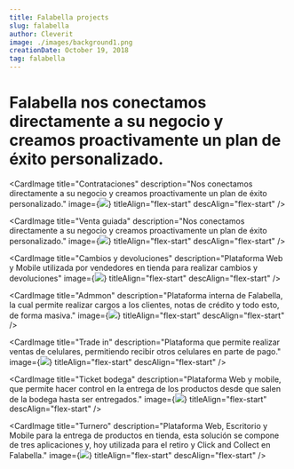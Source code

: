 ```yaml
---
title: Falabella projects
slug: falabella
author: Cleverit
image: ./images/background1.png
creationDate: October 19, 2018
tag: falabella
---
```



# Falabella nos conectamos directamente a su negocio y creamos proactivamente un plan de éxito personalizado.

<div id="projects" style={{ display: 'flex', flexWrap: 'wrap', width: '100%' }}>

<CardImage
  title="Contrataciones"
  description="Nos conectamos directamente a su negocio y creamos proactivamente un plan de éxito personalizado."
  image={<img src={contrataciones} />}
  titleAlign="flex-start"
  descAlign="flex-start"
/>

<CardImage
  title="Venta guiada"
  description="Nos conectamos directamente a su negocio y creamos proactivamente un plan de éxito personalizado."
  image={<img src={ventaguiada} />}
  titleAlign="flex-start"
  descAlign="flex-start"
/>

<CardImage
  title="Cambios y devoluciones"
  description="Plataforma Web y Mobile utilizada por vendedores en tienda para realizar cambios y devoluciones"
  image={<img src={contrataciones} />}
  titleAlign="flex-start"
  descAlign="flex-start"
/>

<CardImage
  title="Admmon"
  description="Plataforma interna de Falabella, la cual permite realizar cargos a los clientes, notas de crédito y todo esto, de forma masiva."
  image={<img src={contrataciones} />}
  titleAlign="flex-start"
  descAlign="flex-start"
/>

<CardImage
  title="Trade in"
  description="Plataforma que permite realizar ventas de celulares, permitiendo recibir otros celulares en parte de pago."
  image={<img src={contrataciones} />}
  titleAlign="flex-start"
  descAlign="flex-start"
/>

<CardImage
  title="Ticket bodega"
  description="Plataforma Web y mobile, que permite hacer control en la entrega de los productos desde que salen de la bodega hasta ser entregados."
  image={<img src={contrataciones} />}
  titleAlign="flex-start"
  descAlign="flex-start"
/>

<CardImage
  title="Turnero"
  description="Plataforma Web, Escritorio y Mobile para la entrega de productos en tienda, esta solución se compone de tres aplicaciones y, hoy utilizada para el retiro y Click and Collect en Falabella."
  image={<img src={contrataciones} />}
  titleAlign="flex-start"
  descAlign="flex-start"
/>

</div>
